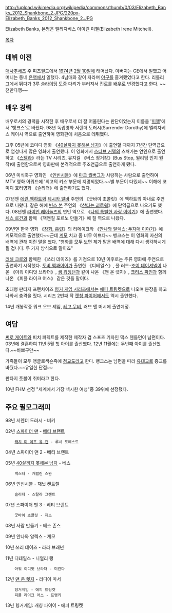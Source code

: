 http://upload.wikimedia.org/wikipedia/commons/thumb/0/03/Elizabeth_Banks_2012_Shankbone_2.JPG/220px-Elizabeth_Banks_2012_Shankbone_2.JPG

Elizabeth Banks, 본명은 엘리자베스 아이린 미첼(Elizabeth Irene Mitchell).

[[목차]]

== 데뷔 이전 ==
[[매사추세츠]] 주 피츠필드에서 [[1974년]] [[2월 10일]]에 태어났다. 아버지는 GE에서 일했고 어머니는 동네 [[은행]]에서 일했다. 4남매와 같이 자라며 [[야구]]를 즐겨했었다고 한다. 리틀리그에서 뛰다가 3루 [[슬라이딩]] 도중 다리가 부러져서 진로를 [[배우]]로 변경했다고 한다. ~~천만다행~~

== 배우 경력 ==
배우로서의 경력을 시작한 후 배우로서 더 잘 어울린다는 판단이었는지 이름을 '[[미첼]]'에서 '뱅크스'로 바꿨다. 98년 독립영화 서렌더 도러시(Surrender Dorothy)에 엘리자베스 케이시 역으로 출연하며 영화판에 처음으로 데뷔했다.

그후 05년에 코미디 영화 《[[40살까지 못해본 남자]]》에 출연할 때까지 7년간 단역급으로 엄청나게 많은 영화에 출연했다. 이 영화에서 [[스티브 커렐]]의 스쳐가는 연인으로 출연하고 《[[스텔라]]》라는 TV 시리즈, 뮤지컬 《버스 정거장》(Bus Stop, 윌리엄 인지 원작)에 출연함으로써 영화판에 본격적으로 주조연급으로 출연하게 됐다.

06년 미식축구 영화인 《[[인빈시블]]》에 [[마크 월버그]]가 사랑하는 사람으로 출연하여 MTV 영화 어워드에 '최고의 키스'부문에 지명되었다.~~별 부문이 다있네~~ 이해에 코미디 호러영화 《슬리더》에 출연하기도 했다.

07년엔 [[에런 엑하트]]와 [[제시카 알바]] 주연의 《굿바이 초콜릿》에 엑하트의 아내로 주연으로 나왔다. 같은 해에 [[빈스 본]] 주연의 《[[산타는 괴로워]]》에 단역급으로 나오기도 했다. 08년엔 [[라이언 레이놀즈]]의 연인 역으로 《[[나의 특별한 사랑 이야기]]》에 출연했다. [[세스 로건]]과 함께 《잭앤질 포르노 만들기》에 질 역으로 나왔다.

09년엔 한국 영화 《[[장화, 홍련]]》의 리메이크작 《[[안나와 알렉스: 두자매 이야기]]》에 계모역으로 출연했다~~근데 [[계모]] 치고 좀 너무 이쁘다~~ 뱅크스는 이 영화의 자신의 배역에 관해 이런 말을 했다. "영화를 모두 보면 제가 맡은 배역에 대해 다시 생각하시게 될 겁니다. 두 가지 방식으로 말이죠"

[[러셀 크로]]와 함께한 《쓰리 데이즈》를 기점으로 10년 이후로는 주류 영화에 주연으로 출연하기 시작했다. [[토비 맥과이어]]가 출연한 《디테일스》, 폴 러드-[[조이 데이셔넬]]이 나온 《아워 이디엇 브라더》, [[샘 워딩턴]]과 같이 나온 《맨 온 렛지》, [[크리스 파인]]과 함께 나온 《피플 라이크 어스》 같은 것들 말이다.

초대형 판타지 프랜차이즈 [[헝거 게임 시리즈]]에서는 [[에피 트링켓]]으로 나오며 분장을 하고 나와서 충격을 줬다. 시리즈 2번째 작 [[캣칭 파이어]]에서도 역시 출연했다.

14년 개봉작중 워크 오브 셰임, [[레고 무비]], 러브 앤 머시에 출연예정.

== 여담 ==
[[써로 게이트]]와 피치 퍼펙트를 제작한 제작자 겸 스포츠 기자인 맥스 헨들먼이 남편이다. 03년에 결혼하여 11년 5월 첫 아이를 출산했다. 12년 11월에는 두번째 아이를 출산했다.~~바쁘구만~~

가족들이 모두 앵글로색슨족에 [[청교도]]라고 한다. 뱅크스는 남편을 따라 [[유대교]]로 종교를 바꿨다.~~유일한 단점~~

판타지 풋볼이 취미라고 한다. 

10년 FHM 선정 "세계에서 가장 섹시한 여성"중 39위에 선정됐다.

== 주요 필모그래피 ==
98년 서렌더 도러시 - 비키 

02년 [[스파이더 맨]] - [[베티 브랜트]] 
     [[캐치 미 이프 유 캔]] - 루시 포레스트 

04년 스파이더 맨 2 - 베티 브랜트 

05년 [[40살까지 못해본 남자]] - 베스
     백스터 - 캐럴린 스완

06년 인빈시블 - 재닛 캔트렐
     슬리더 - 스탈라 그랜트

07년 스파이더 맨 3 - 베티 브랜트
     굿바이 초콜릿 - 제스

08년 사람 만들기 - 베스 존스

09년 안나와 알렉스 - 계모

10년 쓰리 데이즈 - 라라 브래넌

11년 디테일스 - 니얼리 랭
     아워 이디엇 브라더 - 미란다

12년 [[맨 온 렛지]] - 리디아 마서
     헝거게임 - 에피 트링켓
     피플 라이크 어스 - 프랭키

13년 헝거게임: 캐칭 파이어 - 에피 트링켓    
